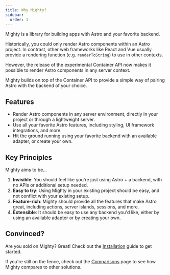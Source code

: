 ```yaml
---
title: Why Mighty?
sidebar:
  order: 1
---
```


Mighty is a library for building apps with Astro and your favorite backend.

Historically, you could only render Astro components within an Astro project.
In contrast, other web frameworks like React and Vue usually provide a rendering function (e.g. `renderToString`) to use in other contexts.

However, the release of the experimental Container API now makes it possible to render Astro components in any server context.

Mighty builds on top of the Container API to provide a simple way of pairing Astro with the backend of your choice.

## Features

- Render Astro components in any server environment, directly in your project or through a lightweight server.
- Use all your favorite Astro features, including styling, UI framework integrations, and more.
- Hit the ground running using your favorite backend with an available adapter, or create your own.

## Key Principles

Mighty aims to be...

1. **Invisible**: You should feel like you're just using Astro + a backend, with no APIs or additional setup needed.
1. **Easy to try**: Using Mighty in your existing project should be easy, and not conflict with your existing setup.
1. **Feature-rich**: Mighty should provide all the features that make Astro great, including actions, server islands, sessions, and more.
1. **Extensible**: It should be easy to use any backend you'd like, either by using an available adapter or by creating your own.

## Convinced?

Are you sold on Mighty? Great! Check out the [Installation](/guides/getting-started/installation) guide to get started.

If you're still on the fence, check out the [Comparisons](/guides/hello-world/comparisons) page to see how Mighty compares to other solutions.
